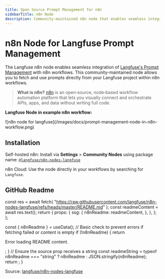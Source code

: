 ```yaml
---
title: Open Source Prompt Management for n8n
sidebarTitle: n8n Node
description: Community-maintained n8n node that enables seamless integration of Langfuse prompt management capabilities into n8n workflows.
---
```


# n8n Node for Langfuse Prompt Management


The Langfuse n8n node enables seamless integration of [Langfuse's Prompt Management](/docs/prompt-management/get-started) with n8n workflows. This community-maintained node allows you to fetch and use prompts directly from your Langfuse project within n8n workflows.

> **What is n8n?** [n8n](https://github.com/n8n-io/n8n) is an open‑source, node‑based workflow automation platform that lets you visually connect and orchestrate APIs, apps, and data without writing full code.

**Langfuse Node in example n8n workflow:**

<Frame border fullWidth>
  ![n8n node for
  langfuse](/images/docs/prompt-management-node-in-n8n-workflow.png)
</Frame>

## Installation

Self-hosted n8n: Install via **Settings** > **Community Nodes** using package name: [`@langfuse/n8n-nodes-langfuse`](https://www.npmjs.com/package/@langfuse/n8n-nodes-langfuse)

n8n Cloud: Use the node directly in your workflows by searching for `Langfuse`.

## GitHub Readme


  const res = await fetch(
    "https://raw.githubusercontent.com/langfuse/n8n-nodes-langfuse/refs/heads/master/README.md"
  );
  const readmeContent = await res.text();
  return {
    props: {
      ssg: {
        n8nReadme: readmeContent,
      },
    },
  };
};

  const { n8nReadme } = useData();
  // Basic check to prevent errors if fetching failed or content is empty
  if (!n8nReadme) {
    return <p>Error loading README content.</p>;
  }
  // Ensure the source prop receives a string
  const readmeString =
    typeof n8nReadme === "string" ? n8nReadme : JSON.stringify(n8nReadme);
  return <Playground source={readmeString} />;
}

<div className="p-6 mt-6 border bg-card rounded-md">
  <N8nNodeReadme />
</div>

Source: [langfuse/n8n-nodes-langfuse](https://github.com/langfuse/n8n-nodes-langfuse)

